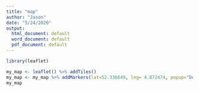 ```yaml
---
title: "map"
author: "Jason"
date: "5/24/2020"
output:
  html_document: default
  word_document: default
  pdf_document: default
---
```


```r
library(leaflet)
```

```r
my_map <- leaflet() %>% addTiles() 
my_map <- my_map %>% addMarkers(lat=52.336649, lng= 4.872474, popup="Deloitte Amsterdam")
my_map
```




